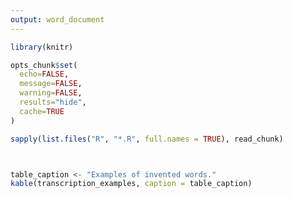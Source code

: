 ```yaml
---
output: word_document
---
```


```r
library(knitr)

opts_chunk$set(
  echo=FALSE,
  message=FALSE,
  warning=FALSE,
  results="hide",
  cache=TRUE
)

sapply(list.files("R", "*.R", full.names = TRUE), read_chunk)
```

```r
```

```r
```

```r
table_caption <- "Examples of invented words."
kable(transcription_examples, caption = table_caption)
```